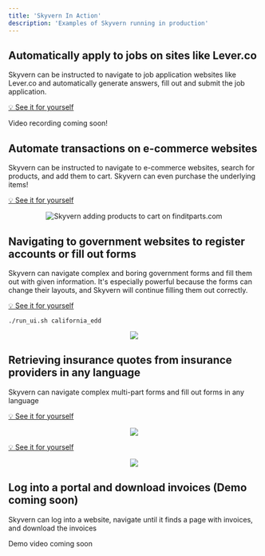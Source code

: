 ```yaml
---
title: 'Skyvern In Action'
description: 'Examples of Skyvern running in production'
---
```


## Automatically apply to jobs on sites like Lever.co 
Skyvern can be instructed to navigate to job application websites like Lever.co and automatically generate answers, fill out and submit the job application.

[💡 See it for yourself](https://app.skyvern.com/create/job_application)

Video recording coming soon!

## Automate transactions on e-commerce websites
Skyvern can be instructed to navigate to e-commerce websites, search for products, and add them to cart. Skyvern can even purchase the underlying items!

[💡 See it for yourself](https://app.skyvern.com/create/finditparts)

<p align="center">
  <img src="images/finditparts_recording_crop.gif" alt="Skyvern adding products to cart on finditparts.com" />
</p>

## Navigating to government websites to register accounts or fill out forms 
Skyvern can navigate complex and boring government forms and fill them out with given information. It's especially powerful because the forms can change their layouts, and Skyvern will continue filling them out correctly.

[💡 See it for yourself](https://app.skyvern.com/create/california_edd)
```
./run_ui.sh california_edd 
```
<p align="center">
  <img src="images/edd_services.gif"/>
</p>

## Retrieving insurance quotes from insurance providers in any language
Skyvern can navigate complex multi-part forms and fill out forms in any language

[💡 See it for yourself](https://app.skyvern.com/create/geico)
<p align="center">
  <img src="images/bci_seguros_recording.gif"/>
</p>

[💡 See it for yourself](https://app.skyvern.com/create/bci_seguros)
<p align="center">
  <img src="images/geico_shu_recording_cropped.gif"/>
</p>

## Log into a portal and download invoices (Demo coming soon)
Skyvern can log into a website, navigate until it finds a page with invoices, and download the invoices

Demo video coming soon